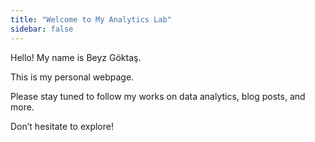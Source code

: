 ```yaml
---
title: "Welcome to My Analytics Lab"
sidebar: false 
---
```


Hello! My name is Beyz Göktaş.

This is my personal webpage.

Please stay tuned to follow my works on data analytics, blog posts, and more.

Don't hesitate to explore!
